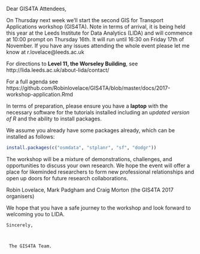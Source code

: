 Dear GIS4TA Attendees,

On Thursday next week we'll start the second GIS for Transport Applications workshop (GIS4TA).
Note in terms of arrival, it is being held this year at the Leeds Institute for Data Analytics (LIDA) and will commence at 10:00 prompt on Thursday 16th.
It will run until 16:30 on Friday 17th of November. 
If you have any issues attending the whole event please let me know at r.lovelace@leeds.ac.uk

For directions to **Level 11, the Worseley Building**, see http://lida.leeds.ac.uk/about-lida/contact/

For a full agenda see https://github.com/Robinlovelace/GIS4TA/blob/master/docs/2017-workshop-application.Rmd

In terms of preparation, please ensure you have a **laptop** with the necessary software for the tutorials installed including an *updated version of R* and the ability to install packages.

We assume you already have some packages already, which can be installed as follows:

```r
install.packages(c("osmdata", "stplanr", "sf", "dodgr"))
```

The workshop will be a mixture of demonstrations, challenges, and opportunities to discuss your own research. We hope the event will offer a place for likeminded researchers to form new professional relationships and open up doors for future research collaborations.

Robin Lovelace, Mark Padgham and Craig Morton (the GIS4TA 2017 organisers)

   We hope that you have a safe journey to the workshop and look forward to welcoming you to LIDA.

    

    Sincerely,

     

     The GIS4TA Team.
